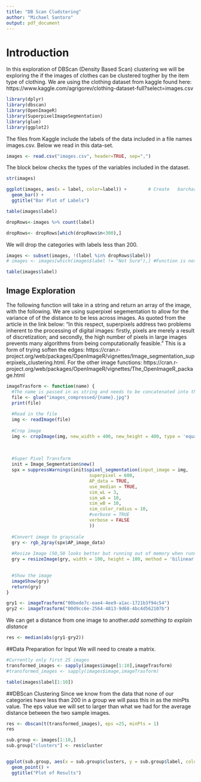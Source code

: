 ```yaml
---
title: "DB Scan Cludstering"
author: "Michael Santoro"
output: pdf_document
---
```


# Introduction
In this exploration of DBScan (Density Based Scan) clustering we will be exploring the if the images of clothes can be clustered togther by the item
type of clothing. We are using the clothing dataset from kaggle found here: https://www.kaggle.com/agrigorev/clothing-dataset-full?select=images.csv

```r

library(dplyr)
library(dbscan)
library(OpenImageR)
library(SuperpixelImageSegmentation)
library(glue)
library(ggplot2)

```

The files from Kaggle include the labels of the data included in a file names images.csv. Below we read in this data-set.

```r
images <- read.csv("images.csv", header=TRUE, sep=",") 
```

The block below checks the types of the variables included in the dataset.

```r
str(images)
```

```r
ggplot(images, aes(x = label, color=label)) +        # Create   barchart with ggplot2
  geom_bar() +
  ggtitle("Bar Plot of Labels")
```

```r
table(images$label)
```

```r
dropRows<-images %>% count(label)

dropRows<- dropRows[which(dropRows$n<300),]

```

We will drop the categories with labels less than 200.

```r
images <- subset(images, !(label %in% dropRows$label))
# images <- images[which(images$label != "Not Sure"),] #Function is not working
```

```r
table(images$label)
```

## Image Exploration

The following function will take in a string and return an array of the image, with the following.
We are using superpixel segementation to allow for the variance of of the distance to be less across images. As quoted from the article in the link below: "In this respect, superpixels address two problems inherent to the processing of digital images: firstly, pixels are merely a result of discretization; and secondly, the high number of pixels in large images prevents many algorithms from being computationally feasible."
This is a form of trying soften the edges: https://cran.r-project.org/web/packages/OpenImageR/vignettes/Image_segmentation_superpixels_clustering.html.
For the other image functions: https://cran.r-project.org/web/packages/OpenImageR/vignettes/The_OpenImageR_package.html

```r
imageTrasform <- function(name) {
  #The name is passed in as string and needs to be concatenated into the file path
  file <- glue("images_compressed/{name}.jpg")
  print(file)
  
  #Read in the file
  img <- readImage(file)
  
  #Crop image
  img <- cropImage(img, new_width = 400, new_height = 400, type = 'equal_spaced')
  
  
  
  #Super Pixel Transform
  init = Image_Segmentation$new()
  spx = suppressWarnings(init$spixel_segmentation(input_image = img, 
                               superpixel = 600, 
                               AP_data = TRUE,
                               use_median = TRUE, 
                               sim_wL = 3, 
                               sim_wA = 10, 
                               sim_wB = 10,
                               sim_color_radius = 10, 
                               #verbose = TRUE
                               verbose = FALSE
                               ))
  
  #Convert image to grayscale
  gry <- rgb_2gray(spx$AP_image_data)
  
  #Resize Image (50,50 looks better but running out of memory when running DBScan)
  gry = resizeImage(gry, width = 100, height = 100, method = 'bilinear', normalize_pixels = TRUE)

  
  #Show the image
  imageShow(gry)
  return(gry)
}
```

```r
gry1 <- imageTrasform("00bede7c-eae4-4ee9-a1ac-1721b3f94c54")
gry2 <- imageTrasform("00d9cc6e-2564-4813-9d68-4bc4d562107b")
```

We can get a distance from one image to another.*add something to explain distance*

```r
res <- median(abs(gry1-gry2))

```


##Data Preparation for Input
We will need to create a matrix.

```r
#Currently only first 25 images
transformed_images <- sapply(images$image[1:10],imageTrasform)
#transformed_images <- sapply(images$image,imageTrasform)
```


```r
table(images$label[1:10])
```

##DBScan Clustering
Since we know from the data that none of our categories have less than 200 in a group we will pass this in as the minPts value.
The eps value we will set to larger than what we had for the average distance between the two sample images.


```r
res <- dbscan(t(transformed_images), eps =25, minPts = 1)
res
```

```r
sub.group <- images[1:10,]
sub.group["clusters"] <- res$cluster
```



```r

```


```r
ggplot(sub.group, aes(x = sub.group$clusters, y = sub.group$label, color=sub.group$label)) +        # Create   barchart with ggplot2
  geom_point() +
  ggtitle("Plot of Results")
```

